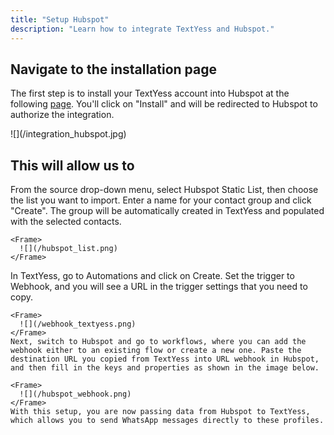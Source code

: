 ```yaml
---
title: "Setup Hubspot"
description: "Learn how to integrate TextYess and Hubspot."
---
```


## Navigate to the installation page

The first step is to install your TextYess account into Hubspot at the following [page](https://ai.textyess.com/integrations/hubspot). You'll click on "Install" and will be redirected to Hubspot to authorize the integration.

<Frame>
  ![](/integration_hubspot.jpg)
</Frame>

## This will allow us to

<Steps>
  <Step title="Import Hubspot Static Lists to TextYess">
    From the source drop-down menu, select Hubspot Static List, then choose the list you want to import. Enter a name for your contact group and click "Create". The group will be automatically created in TextYess and populated with the selected contacts.

    <Frame>
      ![](/hubspot_list.png)
    </Frame>
  </Step>
  <Step title="Create webhooks to pass information from Hubspot workflows to TextYess automations">
    In TextYess, go to Automations and click on Create. Set the trigger to Webhook, and you will see a URL in the trigger settings that you need to copy.

    <Frame>
      ![](/webhook_textyess.png)
    </Frame>
    Next, switch to Hubspot and go to workflows, where you can add the webhook either to an existing flow or create a new one. Paste the destination URL you copied from TextYess into URL webhook in Hubspot, and then fill in the keys and properties as shown in the image below.

    <Frame>
      ![](/hubspot_webhook.png)
    </Frame>
    With this setup, you are now passing data from Hubspot to TextYess, which allows you to send WhatsApp messages directly to these profiles.
  </Step>
</Steps>